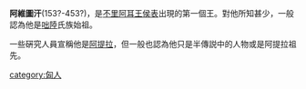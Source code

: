 {{Unreferenced|time=2021-12-10T03:30:36+00:00}}
'''阿維圖汗'''(153?-453?)，是[[不里阿耳王侯表|不里阿耳王侯表]]出現的第一個王。對他所知甚少，一般認為他是[[咄陸|咄陸]]氏族始祖。

一些硏究人員宣稱他是[[阿提拉|阿提拉]]，但一般也認為他只是半傳説中的人物或是阿提拉祖先。

[[category:匈人|category:匈人]]